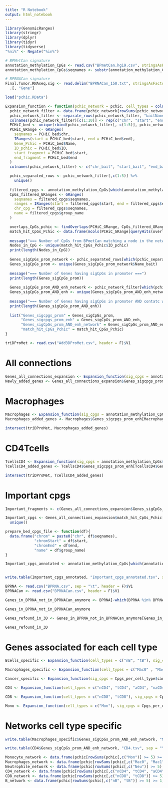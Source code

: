 ```yaml
---
title: "R Notebook"
output: html_notebook
---
```


```r
library(GenomicRanges)
library(stringr)
library(dplyr)
library(tidyr)
library(tidyverse)
"%ni%" <- Negate("%in%")
```

```r
# BPMetCan signature
annotation_methylation_CpGs <- read.csv("BPmetCan.hg19.csv", stringsAsFactors = F)
annotation_methylation_CpGs$seqnames <- substr(annotation_methylation_CpGs$seqnames, 4, 6)

# BPRNACan signature
Final.Tumor.RNAseq.sig <- read.delim("BPRNACan_150.txt", stringsAsFactors = F) %>% 
  .[, "Gene"]

load("pchic.RData")
```

```r
Expansion_function <- function(pchic_network = pchic, cell_types = colnames(pchic)[12:28], sig_cpgs){
  pchic_network_filter <- data.frame(pchic_network[rowSums(pchic_network[,cell_types] >= 5) >= 1, 1:10]) %>% na.omit(.)
  pchic_network_filter <- separate_rows(pchic_network_filter, "baitName", sep = ";") %>% unique()
  colnames(pchic_network_filter)[c(1:10)] <- rep(c("chr", "start", "end", "ID", "Name"), 2)
  PCHiC_bed <- unique(rbind(pchic_network_filter[, c(1:5)], pchic_network_filter[, c(6:10)]))
  PCHiC_GRange <- GRanges(
    seqnames = PCHiC_bed$chr,
    IRanges(start = PCHiC_bed$start, end = PCHiC_bed$end),
    Gene_Pchic = PCHiC_bed$Name,
    ID_pchic = PCHiC_bed$ID,
    start_fragment = PCHiC_bed$start,
    end_fragment = PCHiC_bed$end
  )
  colnames(pchic_network_filter) <- c("chr_bait", "start_bait", "end_bait", "ID_bait", "Name_bait", "chr_oe", "start_oe", "end_oe", "ID_oe", "Name_oe")

  pchic_separated_rows <- pchic_network_filter[,c(1:5)] %>% 
    unique()
  
  filtered_cpgs <- annotation_methylation_CpGs[which(annotation_methylation_CpGs$group_name %in% sig_cpgs),]
  CpGs_filtered_GRanges <- GRanges(
    seqnames = filtered_cpgs$seqnames,
    ranges = IRanges(start = filtered_cpgs$start, end = filtered_cpgs$end),
    chr_cpg = filtered_cpgs$seqnames,
    name = filtered_cpgs$group_name
  )

  overlaps_CpGs_pchic <- findOverlaps(PCHiC_GRange, CpGs_filtered_GRanges)
  match_hit_CpGs_Pchic <- data.frame(mcols(PCHiC_GRange[queryHits(overlaps_CpGs_pchic),]), data.frame(mcols(CpGs_filtered_GRanges[subjectHits(overlaps_CpGs_pchic),])))
  
  message("=== Number of CpGs from BPmetCan matching a node in the network ===")
  Nodes_in_CpG <- unique(match_hit_CpGs_Pchic$ID_pchic)
  print(length(Nodes_in_CpG))
  
  Genes_sigCpGs_prom_network <- pchic_separated_rows[which(pchic_separated_rows$ID_bait %in% match_hit_CpGs_Pchic$ID),]
  Genes_sigCpGs_prom <- unique(Genes_sigCpGs_prom_network$Name_bait)
  
  message("=== Number of Genes having sigCpGs in promoter ===")
  print(length(Genes_sigCpGs_prom))
  
  Genes_sigCpGs_prom_AND_enh_network <- pchic_network_filter[which(pchic_network_filter$ID_bait %in% Genes_sigCpGs_prom_network$ID_bait & pchic_network_filter$ID_oe %in% match_hit_CpGs_Pchic$ID_pchic),]
  Genes_sigCpGs_prom_AND_enh <- unique(Genes_sigCpGs_prom_AND_enh_network$Name_bait)
    
  message("=== Number of Genes having sigCpGs in promoter AND contatc with sigCpGs ===")
  print(length(Genes_sigCpGs_prom_AND_enh))
  
  list("Genes_sigcpgs_prom" = Genes_sigCpGs_prom,
       "Genes_sigcpgs_prom_enh" = Genes_sigCpGs_prom_AND_enh,
       "Genes_sigCpGs_prom_AND_enh_network" = Genes_sigCpGs_prom_AND_enh_network,
       "match_hit_CpGs_Pchic" = match_hit_CpGs_Pchic)
}
```

```r
triDProMet <- read.csv("Add3DProMet.csv", header = F)$V1
```

# All connections

```r
Genes_all_connections_expansion <- Expansion_function(sig_cpgs = annotation_methylation_CpGs$group_name)
Newly_added_genes <- Genes_all_connections_expansion$Genes_sigcpgs_prom_enh[Genes_all_connections_expansion$Genes_sigcpgs_prom_enh %in% triDProMet]
```

# Macrophages

```r
Macrophages <- Expansion_function(sig_cpgs = annotation_methylation_CpGs$group_name, cell_types = c("Mac0", "Mac1", "Mac2"))
Macrophages_added_genes <- Macrophages$Genes_sigcpgs_prom_enh[Macrophages$Genes_sigcpgs_prom_enh %in% triDProMet]

intersect(triDProMet, Macrophages_added_genes)
```

# CD4Tcells

```r
TcellsCD4 <- Expansion_function(sig_cpgs = annotation_methylation_CpGs$group_name, cell_types = c("tCD4"))
TcellsCD4_added_genes <- TcellsCD4$Genes_sigcpgs_prom_enh[TcellsCD4$Genes_sigcpgs_prom_enh %in% triDProMet]

intersect(triDProMet, TcellsCD4_added_genes)
```

# Important cpgs

```r
Important_fragments <- c(Genes_all_connections_expansion$Genes_sigCpGs_prom_AND_enh_network$ID_bait, Genes_all_connections_expansion$Genes_sigCpGs_prom_AND_enh_network$ID_oe)

Important_cpgs <- Genes_all_connections_expansion$match_hit_CpGs_Pchic[which(Genes_all_connections_expansion$match_hit_CpGs_Pchic$ID_pchic %in% Important_fragments),"name"] %>%
  unique()

prepare_bed_cpgs_file <- function(df){
  data.frame("chrom" = paste0("chr", df$seqnames),
             "chromStart" = df$start,
             "chromEnd" = df$end,
             "name" = df$group_name)
}

Important_cpgs_annotated <- annotation_methylation_CpGs[which(annotation_methylation_CpGs$group_name %in% Important_cpgs),] %>% prepare_bed_cpgs_file()


write.table(Important_cpgs_annotated, "Important_cpgs_annotated.tsv", sep = "\t", row.names = F, quote = F)
```


```r
BPRNA <- read.csv("BPRNA.csv", sep = "\t", header = F)$V1
BPRNACan <- read.csv("BPRNACan.csv", header = F)$V1

Genes_in_BPRNA_not_in_BPRNACan_anymore <- BPRNA[-which(BPRNA %in% BPRNACan)]

Genes_in_BPRNA_not_in_BPRNACan_anymore
```

```r
Genes_refound_in_3D <- Genes_in_BPRNA_not_in_BPRNACan_anymore[Genes_in_BPRNA_not_in_BPRNACan_anymore %in% triDProMet]

Genes_refound_in_3D
```
# Genes associated for each cell type

```r
Bcells_specific <- Expansion_function(cell_types = c("nB", "tB"), sig_cpgs = Cpgs_per_cell_type$B)

Macrophages_specific <- Expansion_function(cell_types = c("Mac0" , "Mac1", "Mac2"), sig_cpgs = c(Cpgs_per_cell_type$M0, Cpgs_per_cell_type$M1, Cpgs_per_cell_type$M2))

Cancer_specific <- Expansion_function(sig_cpgs = Cpgs_per_cell_type$cancer)

CD4 <- Expansion_function(cell_types = c("nCD4", "tCD4", "aCD4", "naCD4"), sig_cpgs = Cpgs_per_cell_type$CD4)

CD8 <- Expansion_function(cell_types = c("nCD8", "tCD8"), sig_cpgs = Cpgs_per_cell_type$CD8)

Mono <- Expansion_function(cell_types = c("Mon"), sig_cpgs = Cpgs_per_cell_type$Mono)

```

# Networks cell type specific

```r
write.table(Macrophages_specific$Genes_sigCpGs_prom_AND_enh_network, "Macrophages_specific.tsv", sep = "\t", row.names = F, quote = F)

write.table(CD4$Genes_sigCpGs_prom_AND_enh_network, "CD4.tsv", sep = "\t", row.names = F, quote = F)
```

```r
Monocyte_network <- data.frame(pchic[rowSums(pchic[,c("Mon")] >= 5) >= 1, 1:10]) %>% na.omit(.)
Macrophages_network <- data.frame(pchic[rowSums(pchic[,c("Mac0", "Mac1", "Mac2")] >= 5) >= 1, 1:10]) %>% na.omit(.)
Neutrophile_network <- data.frame(pchic[rowSums(pchic[,c("Neu")] >= 5) >= 1, 1:10]) %>% na.omit(.)
CD4_network <- data.frame(pchic[rowSums(pchic[,c("nCD4", "tCD4", "aCD4", "naCD4")] >= 5) >= 1, 1:10]) %>% na.omit(.)
CD8_network <- data.frame(pchic[rowSums(pchic[,c("nCD8", "tCD8")] >= 5) >= 1, 1:10]) %>% na.omit(.)
B_network <- data.frame(pchic[rowSums(pchic[,c("nB", "tB")] >= 5) >= 1, 1:10]) %>% na.omit(.)
```

